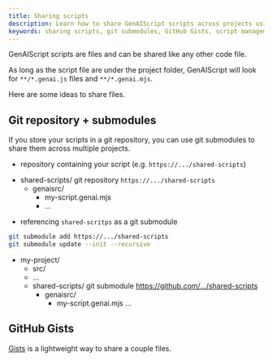```yaml
---
title: Sharing scripts
description: Learn how to share GenAIScript scripts across projects using Git repositories, submodules, and GitHub Gists.
keywords: sharing scripts, git submodules, GitHub Gists, script management, code collaboration
---
```


GenAIScript scripts are files and can be shared like any other code file. 

As long as the script file are under the project folder, GenAIScript will look for `**/*.genai.js` files and `**/*.genai.mjs`.

Here are some ideas to share files.

## Git repository + submodules

If you store your scripts in a git repository, you can use git submodules to share them across multiple projects.

- repository containing your script (e.g. `https://.../shared-scripts`)
<FileTree>

- shared-scripts/ git repository `https://.../shared-scripts`
  - genaisrc/
    - my-script.genai.mjs
    - ...

</FileTree>

- referencing `shared-scritps` as a git submodule

```sh
git submodule add https://.../shared-scripts
git submodule update --init --recursive
```

<FileTree>

- my-project/
  - src/
  - ...
  - shared-scripts/ git submodule https://github.com/.../shared-scripts
    - genaisrc/
      - my-script.genai.mjs
    ...

</FileTree>

## GitHub Gists

[Gists](https://gist.github.com/) is a lightweight way to share a couple files.